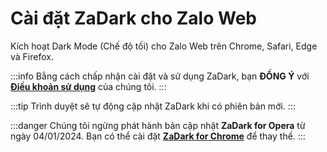 
# Cài đặt ZaDark cho Zalo Web

Kích hoạt Dark Mode (Chế độ tối) cho Zalo Web trên Chrome, Safari, Edge và Firefox.

:::info
Bằng cách chấp nhận cài đặt và sử dụng ZaDark, bạn **ĐỒNG Ý** với [**Điều khoản sử dụng**](/terms-of-use) của chúng tôi.
:::

<CardsInstallWeb />

:::tip
Trình duyệt sẽ tự động cập nhật ZaDark khi có phiên bản mới.
:::

:::danger
Chúng tôi ngừng phát hành bản cập nhật **ZaDark for Opera** từ ngày 04/01/2024. Bạn có thể cài đặt [**ZaDark for Chrome**](https://chrome.google.com/webstore/detail/zadark-%E2%80%93-zalo-dark-mode/llfhpkkeljlgnjgkholeppfnepmjppob) để thay thế.
:::

<AdsByGoogle>
  <p>
    <ins
      className="adsbygoogle"
      style={{ display: 'block', textAlign: 'center' }}
      data-ad-layout="in-article"
      data-ad-format="fluid"
      data-ad-client="ca-pub-5192881442581767"
      data-ad-slot="6596816445"
    ></ins>
  </p>
</AdsByGoogle>
